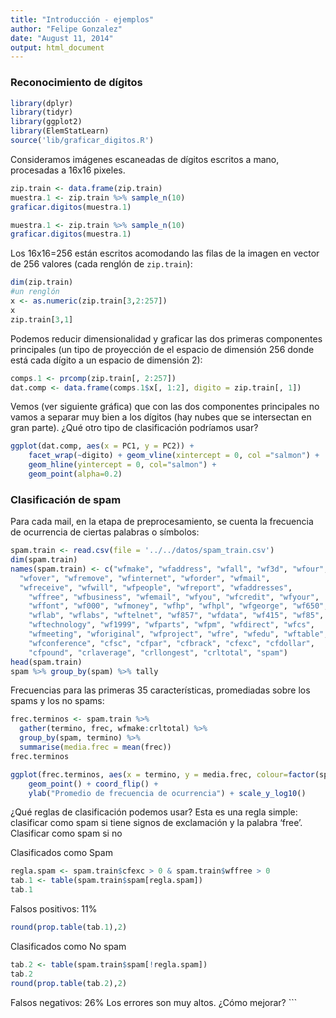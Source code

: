 ```yaml
---
title: "Introducción - ejemplos"
author: "Felipe Gonzalez"
date: "August 11, 2014"
output: html_document
---
```



### Reconocimiento de dígitos

```r
library(dplyr)
library(tidyr)
library(ggplot2)
library(ElemStatLearn)
source('lib/graficar_digitos.R')
```

Consideramos imágenes escaneadas de dígitos escritos a mano, procesadas
a 16x16 pixeles.

```r
zip.train <- data.frame(zip.train)
muestra.1 <- zip.train %>% sample_n(10)
graficar.digitos(muestra.1)
```

```r
muestra.1 <- zip.train %>% sample_n(10)
graficar.digitos(muestra.1)
```

 Los 16x16=256 están escritos acomodando las filas de la imagen en 
 vector de 256 valores (cada renglón de `zip.train`):

```r
dim(zip.train)
#un renglón
x <- as.numeric(zip.train[3,2:257])
x
zip.train[3,1]
```




 Podemos reducir dimensionalidad y graficar las dos primeras componentes
 principales (un tipo de proyección de el espacio de dimensión 256 donde 
 está cada dígito a un espacio de dimensión 2):

```r
comps.1 <- prcomp(zip.train[, 2:257])
dat.comp <- data.frame(comps.1$x[, 1:2], digito = zip.train[, 1])
```

Vemos (ver siguiente gráfica) que con las dos componentes principales no vamos 
a separar muy bien a los dígitos (hay nubes que se intersectan
en gran parte). ¿Qué otro tipo de clasificación podríamos usar?

```r
ggplot(dat.comp, aes(x = PC1, y = PC2)) +
    facet_wrap(~digito) + geom_vline(xintercept = 0, col ="salmon") +
    geom_hline(yintercept = 0, col="salmon") +
    geom_point(alpha=0.2) 
```

### Clasificación de spam


Para cada mail, en la etapa de preprocesamiento, se cuenta 
la frecuencia de ocurrencia de ciertas palabras o símbolos:


```r
spam.train <- read.csv(file = '../../datos/spam_train.csv')
dim(spam.train)
names(spam.train) <- c("wfmake", "wfaddress", "wfall", "wf3d", "wfour",
  "wfover", "wfremove", "wfinternet", "wforder", "wfmail", 
  "wfreceive", "wfwill", "wfpeople", "wfreport", "wfaddresses", 
	"wffree", "wfbusiness", "wfemail", "wfyou", "wfcredit", "wfyour", 
	"wffont", "wf000", "wfmoney", "wfhp", "wfhpl", "wfgeorge", "wf650", 
	"wflab", "wflabs", "wftelnet", "wf857", "wfdata", "wf415", "wf85", 
	"wftechnology", "wf1999", "wfparts", "wfpm", "wfdirect", "wfcs", 
	"wfmeeting", "wforiginal", "wfproject", "wfre", "wfedu", "wftable", 
	"wfconference", "cfsc", "cfpar", "cfbrack", "cfexc", "cfdollar", 
	"cfpound", "crlaverage", "crllongest", "crltotal", "spam")
head(spam.train)
spam %>% group_by(spam) %>% tally
```
Frecuencias para las primeras 35 características, promediadas sobre
los spams y los no spams:

```r
frec.terminos <- spam.train %>% 
  gather(termino, frec, wfmake:crltotal) %>%
  group_by(spam, termino) %>%
  summarise(media.frec = mean(frec))
frec.terminos
```

```r
ggplot(frec.terminos, aes(x = termino, y = media.frec, colour=factor(spam))) + 
    geom_point() + coord_flip() +
    ylab("Promedio de frecuencia de ocurrencia") + scale_y_log10()
```

¿Qué reglas de clasificación podemos usar? Esta es una regla simple: 
clasificar como spam si tiene signos de exclamación y la palabra 'free'. 
Clasificar como spam si no

 Clasificados como Spam
```r
regla.spam <- spam.train$cfexc > 0 & spam.train$wffree > 0
tab.1 <- table(spam.train$spam[regla.spam])
tab.1
```

Falsos positivos: 11%

```r
round(prop.table(tab.1),2)
```
Clasificados como No spam
```r
tab.2 <- table(spam.train$spam[!regla.spam])
tab.2
round(prop.table(tab.2),2)
```

Falsos negativos: 26%
Los errores son muy altos. ¿Cómo mejorar?
```

